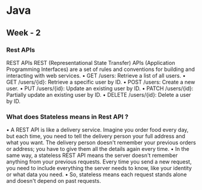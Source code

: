 # Java

## Week - 2
### Rest APIs
REST APIs
REST (Representational State Transfer) APIs (Application Programming
Interfaces) are a set of rules and conventions for building and
interacting with web services.
• GET /users: Retrieve a list of all users.
• GET /users/{id}: Retrieve a specific user by ID.
• POST /users: Create a new user.
• PUT /users/{id}: Update an existing user by ID.
• PATCH /users/{id}: Partially update an existing user by ID.
• DELETE /users/{id}: Delete a user by ID.

### What does Stateless means in Rest API ?
• A REST API is like a delivery service. Imagine you order food every day, but each time, you need to tell the delivery person your full address and what you want. The delivery person doesn't remember your previous orders or address; you have to give them all the details again every time.
• In the same way, a stateless REST API means the server doesn't remember anything from your previous requests. Every time you send a new request, you need to include everything the server needs to know, like your identity or what data you need.
• So, stateless means each request stands alone and doesn't depend on past requests.